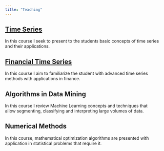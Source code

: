 ```yaml
---
title: "Teaching"
---
```


## [Time Series](courses/TS/index.qmd)

In this course I seek to present to the students basic concepts of time series and their applications.

## [Financial Time Series](courses/FinancialTS/index.qmd)

In this course I aim to familiarize the student with advanced time series methods with applications in  finance.

## Algorithms in Data Mining

In this course I review Machine Learning concepts and techniques that allow segmenting, classifying and interpreting large volumes of data.

## Numerical Methods

In this course, mathematical optimization algorithms are presented with application in statistical problems that require it.